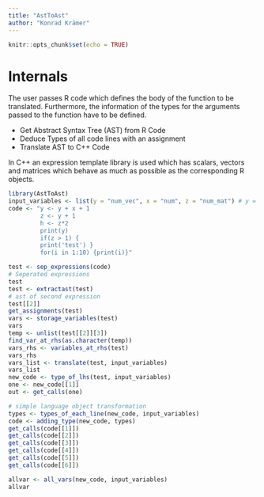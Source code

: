 ```yaml
---
title: "AstToAst"
author: "Konrad Krämer"
---
```


```r
knitr::opts_chunk$set(echo = TRUE)
```

# Internals

The user passes R code which defines the body of the function to be translated. Furthermore, the information of the types for the arguments passed to the function have to be defined.

* Get Abstract Syntax Tree (AST) from R Code
* Deduce Types of all code lines with an assignment
* Translate AST to C++ Code

In C++ an expression template library is used which has scalars, vectors and matrices which behave as much as possible as the corresponding R objects. 

<!---
\newpage

![What happens in R](./Rstuff.jpg)

\newpage

![What happens in C++](./cppstuff.jpg)
-->

```r
library(AstToAst)
input_variables <- list(y = "num_vec", x = "num", z = "num_mat") # y = vec_num und x = scalar num
code <- "y <- y + x + 1
         z <- y + 1
         h <- z*2
         print(y)
         if(z > 1) {
         print('test') }
         for(i in 1:10) {print(i)}"

test <- sep_expressions(code)
# Seperated expressions
test
test <- extractast(test)
# ast of second expression
test[[2]]
get_assignments(test)
vars <- storage_variables(test)
vars
temp <- unlist(test[[2]][3])
find_var_at_rhs(as.character(temp))
vars_rhs <- variables_at_rhs(test)
vars_rhs
vars_list <- translate(test, input_variables)
vars_list
new_code <- type_of_lhs(test, input_variables)
one <- new_code[[1]]
out <- get_calls(one)

# simple language object transformation
types <- types_of_each_line(new_code, input_variables)
code <- adding_type(new_code, types)
get_calls(code[[1]])
get_calls(code[[2]])
get_calls(code[[3]])
get_calls(code[[4]])
get_calls(code[[5]])
get_calls(code[[6]])

allvar <- all_vars(new_code, input_variables)
allvar
```

